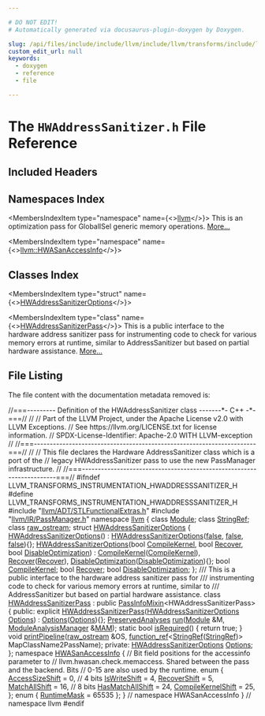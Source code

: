 ```yaml
---

# DO NOT EDIT!
# Automatically generated via docusaurus-plugin-doxygen by Doxygen.

slug: /api/files/include/include/llvm/include/llvm/transforms/include/llvm/transforms/instrumentation/hwaddresssanitizer-h
custom_edit_url: null
keywords:
  - doxygen
  - reference
  - file

---
```





# The `HWAddressSanitizer.h` File Reference

<DoxygenPage pluginConfig={pluginConfig}>



## Included Headers

<IncludesList>
<IncludesListItem
  filePath="llvm/ADT/STLFunctionalExtras.h"
  permalink="/docs/api/files/include/include/llvm/include/llvm/adt/stlfunctionalextras-h"
  isLocal="true" />
<IncludesListItem
  filePath="llvm/IR/PassManager.h"
  permalink="/docs/api/files/include/include/llvm/include/llvm/ir/passmanager-h"
  isLocal="true" />
</IncludesList>

## Namespaces Index

<MembersIndex>

<MembersIndexItem
  type="namespace"
  name={<><a href="/docs/api/namespaces/llvm">llvm</a></>}>
This is an optimization pass for GlobalISel generic memory operations. <a href="/docs/api/namespaces/llvm/#details">More...</a>
</MembersIndexItem>

<MembersIndexItem
  type="namespace"
  name={<><a href="/docs/api/namespaces/llvm/hwasanaccessinfo">llvm::HWASanAccessInfo</a></>}>
</MembersIndexItem>

</MembersIndex>

## Classes Index

<MembersIndex>

<MembersIndexItem
  type="struct"
  name={<><a href="/docs/api/structs/llvm/hwaddresssanitizeroptions">HWAddressSanitizerOptions</a></>}>
</MembersIndexItem>

<MembersIndexItem
  type="class"
  name={<><a href="/docs/api/classes/llvm/hwaddresssanitizerpass">HWAddressSanitizerPass</a></>}>
This is a public interface to the hardware address sanitizer pass for instrumenting code to check for various memory errors at runtime, similar to AddressSanitizer but based on partial hardware assistance. <a href="/docs/api/classes/llvm/hwaddresssanitizerpass/#details">More...</a>
</MembersIndexItem>

</MembersIndex>


## File Listing

The file content with the documentation metadata removed is:

<ProgramListing>

<Link id="l00001" /><CodeLine lineNumber="1"><Highlight kind="comment">//===--------- Definition of the HWAddressSanitizer class -------&#42;- C++ -&#42;-===//</Highlight><Highlight kind="normal"></Highlight></CodeLine>
<Link id="l00002" /><CodeLine lineNumber="2"><Highlight kind="normal"></Highlight><Highlight kind="comment">//</Highlight><Highlight kind="normal"></Highlight></CodeLine>
<Link id="l00003" /><CodeLine lineNumber="3"><Highlight kind="normal"></Highlight><Highlight kind="comment">// Part of the LLVM Project, under the Apache License v2.0 with LLVM Exceptions.</Highlight><Highlight kind="normal"></Highlight></CodeLine>
<Link id="l00004" /><CodeLine lineNumber="4"><Highlight kind="normal"></Highlight><Highlight kind="comment">// See https://llvm.org/LICENSE.txt for license information.</Highlight><Highlight kind="normal"></Highlight></CodeLine>
<Link id="l00005" /><CodeLine lineNumber="5"><Highlight kind="normal"></Highlight><Highlight kind="comment">// SPDX-License-Identifier: Apache-2.0 WITH LLVM-exception</Highlight><Highlight kind="normal"></Highlight></CodeLine>
<Link id="l00006" /><CodeLine lineNumber="6"><Highlight kind="normal"></Highlight><Highlight kind="comment">//</Highlight><Highlight kind="normal"></Highlight></CodeLine>
<Link id="l00007" /><CodeLine lineNumber="7"><Highlight kind="normal"></Highlight><Highlight kind="comment">//===----------------------------------------------------------------------===//</Highlight><Highlight kind="normal"></Highlight></CodeLine>
<Link id="l00008" /><CodeLine lineNumber="8"><Highlight kind="normal"></Highlight><Highlight kind="comment">//</Highlight><Highlight kind="normal"></Highlight></CodeLine>
<Link id="l00009" /><CodeLine lineNumber="9"><Highlight kind="normal"></Highlight><Highlight kind="comment">// This file declares the Hardware AddressSanitizer class which is a port of the</Highlight><Highlight kind="normal"></Highlight></CodeLine>
<Link id="l00010" /><CodeLine lineNumber="10"><Highlight kind="normal"></Highlight><Highlight kind="comment">// legacy HWAddressSanitizer pass to use the new PassManager infrastructure.</Highlight><Highlight kind="normal"></Highlight></CodeLine>
<Link id="l00011" /><CodeLine lineNumber="11"><Highlight kind="normal"></Highlight><Highlight kind="comment">//</Highlight><Highlight kind="normal"></Highlight></CodeLine>
<Link id="l00012" /><CodeLine lineNumber="12"><Highlight kind="normal"></Highlight><Highlight kind="comment">//===----------------------------------------------------------------------===//</Highlight><Highlight kind="normal"></Highlight></CodeLine>
<Link id="l00013" /><CodeLine lineNumber="13"><Highlight kind="normal"></Highlight><Highlight kind="preprocessor">#ifndef LLVM&#95;TRANSFORMS&#95;INSTRUMENTATION&#95;HWADDRESSSANITIZER&#95;H</Highlight><Highlight kind="normal"></Highlight></CodeLine>
<Link id="l00014" /><CodeLine lineNumber="14"><Highlight kind="normal"></Highlight><Highlight kind="preprocessor">#define LLVM&#95;TRANSFORMS&#95;INSTRUMENTATION&#95;HWADDRESSSANITIZER&#95;H</Highlight><Highlight kind="normal"></Highlight></CodeLine>
<Link id="l00015" /><CodeLine lineNumber="15"><Highlight kind="normal"></Highlight></CodeLine>
<Link id="l00016" /><CodeLine lineNumber="16"><Highlight kind="normal"></Highlight><Highlight kind="preprocessor">#include &quot;<a href="/docs/api/files/include/include/llvm/include/llvm/adt/stlfunctionalextras-h">llvm/ADT/STLFunctionalExtras.h</a>&quot;</Highlight><Highlight kind="normal"></Highlight></CodeLine>
<Link id="l00017" /><CodeLine lineNumber="17"><Highlight kind="normal"></Highlight><Highlight kind="preprocessor">#include &quot;<a href="/docs/api/files/include/include/llvm/include/llvm/ir/passmanager-h">llvm/IR/PassManager.h</a>&quot;</Highlight><Highlight kind="normal"></Highlight></CodeLine>
<Link id="l00018" /><CodeLine lineNumber="18"><Highlight kind="normal"></Highlight></CodeLine>
<Link id="l00019" /><CodeLine lineNumber="19"><Highlight kind="normal"></Highlight><Highlight kind="keyword">namespace </Highlight><Highlight kind="normal"><a href="/docs/api/namespaces/llvm">llvm</a> &#123;</Highlight></CodeLine>
<Link id="l00020" /><CodeLine lineNumber="20"><Highlight kind="normal"></Highlight><Highlight kind="keyword">class </Highlight><Highlight kind="normal"><a href="/docs/api/classes/llvm/module">Module</a>;</Highlight></CodeLine>
<Link id="l00021" /><CodeLine lineNumber="21"><Highlight kind="normal"></Highlight><Highlight kind="keyword">class </Highlight><Highlight kind="normal"><a href="/docs/api/classes/llvm/stringref">StringRef</a>;</Highlight></CodeLine>
<Link id="l00022" /><CodeLine lineNumber="22"><Highlight kind="normal"></Highlight><Highlight kind="keyword">class </Highlight><Highlight kind="normal"><a href="/docs/api/classes/llvm/raw-ostream">raw&#95;ostream</a>;</Highlight></CodeLine>
<Link id="l00023" /><CodeLine lineNumber="23"><Highlight kind="normal"></Highlight></CodeLine>
<Link id="l00024" /><CodeLine lineNumber="24" lineLink="/docs/api/structs/llvm/hwaddresssanitizeroptions"><Highlight kind="normal"></Highlight><Highlight kind="keyword">struct </Highlight><Highlight kind="normal"><a href="/docs/api/structs/llvm/hwaddresssanitizeroptions/#a52751a1bf37512e6e63f656fd6baec43">HWAddressSanitizerOptions</a> &#123;</Highlight></CodeLine>
<Link id="l00025" /><CodeLine lineNumber="25" lineLink="/docs/api/structs/llvm/hwaddresssanitizeroptions/#a52751a1bf37512e6e63f656fd6baec43"><Highlight kind="normal">  <a href="/docs/api/structs/llvm/hwaddresssanitizeroptions/#a52751a1bf37512e6e63f656fd6baec43">HWAddressSanitizerOptions</a>()</Highlight></CodeLine>
<Link id="l00026" /><CodeLine lineNumber="26"><Highlight kind="normal">      : <a href="/docs/api/structs/llvm/hwaddresssanitizeroptions/#a52751a1bf37512e6e63f656fd6baec43">HWAddressSanitizerOptions</a>(<a href="/docs/api/namespaces/false">false</a>, <a href="/docs/api/namespaces/false">false</a>, <a href="/docs/api/namespaces/false">false</a>)&#123;&#125;;</Highlight></CodeLine>
<Link id="l00027" /><CodeLine lineNumber="27" lineLink="/docs/api/structs/llvm/hwaddresssanitizeroptions/#addf0ca8595cee9d3f2e5132d0f39ef5a"><Highlight kind="normal">  <a href="/docs/api/structs/llvm/hwaddresssanitizeroptions/#addf0ca8595cee9d3f2e5132d0f39ef5a">HWAddressSanitizerOptions</a>(</Highlight><Highlight kind="keywordtype">bool</Highlight><Highlight kind="normal"> <a href="/docs/api/structs/llvm/hwaddresssanitizeroptions/#acb2ab5c8bc00a0cd362da9cd7f5be977">CompileKernel</a>, </Highlight><Highlight kind="keywordtype">bool</Highlight><Highlight kind="normal"> <a href="/docs/api/structs/llvm/hwaddresssanitizeroptions/#a7b9a0142cf386d313523a43eb366b3bc">Recover</a>,</Highlight></CodeLine>
<Link id="l00028" /><CodeLine lineNumber="28"><Highlight kind="normal">                            </Highlight><Highlight kind="keywordtype">bool</Highlight><Highlight kind="normal"> <a href="/docs/api/structs/llvm/hwaddresssanitizeroptions/#ae00a6da588e40382cc08287da796248a">DisableOptimization</a>)</Highlight></CodeLine>
<Link id="l00029" /><CodeLine lineNumber="29"><Highlight kind="normal">      : <a href="/docs/api/structs/llvm/hwaddresssanitizeroptions/#acb2ab5c8bc00a0cd362da9cd7f5be977">CompileKernel</a>(<a href="/docs/api/structs/llvm/hwaddresssanitizeroptions/#acb2ab5c8bc00a0cd362da9cd7f5be977">CompileKernel</a>), <a href="/docs/api/structs/llvm/hwaddresssanitizeroptions/#a7b9a0142cf386d313523a43eb366b3bc">Recover</a>(<a href="/docs/api/structs/llvm/hwaddresssanitizeroptions/#a7b9a0142cf386d313523a43eb366b3bc">Recover</a>),</Highlight></CodeLine>
<Link id="l00030" /><CodeLine lineNumber="30"><Highlight kind="normal">        <a href="/docs/api/structs/llvm/hwaddresssanitizeroptions/#ae00a6da588e40382cc08287da796248a">DisableOptimization</a>(<a href="/docs/api/structs/llvm/hwaddresssanitizeroptions/#ae00a6da588e40382cc08287da796248a">DisableOptimization</a>)&#123;&#125;;</Highlight></CodeLine>
<Link id="l00031" /><CodeLine lineNumber="31" lineLink="/docs/api/structs/llvm/hwaddresssanitizeroptions/#acb2ab5c8bc00a0cd362da9cd7f5be977"><Highlight kind="normal">  </Highlight><Highlight kind="keywordtype">bool</Highlight><Highlight kind="normal"> <a href="/docs/api/structs/llvm/hwaddresssanitizeroptions/#acb2ab5c8bc00a0cd362da9cd7f5be977">CompileKernel</a>;</Highlight></CodeLine>
<Link id="l00032" /><CodeLine lineNumber="32" lineLink="/docs/api/structs/llvm/hwaddresssanitizeroptions/#a7b9a0142cf386d313523a43eb366b3bc"><Highlight kind="normal">  </Highlight><Highlight kind="keywordtype">bool</Highlight><Highlight kind="normal"> <a href="/docs/api/structs/llvm/hwaddresssanitizeroptions/#a7b9a0142cf386d313523a43eb366b3bc">Recover</a>;</Highlight></CodeLine>
<Link id="l00033" /><CodeLine lineNumber="33" lineLink="/docs/api/structs/llvm/hwaddresssanitizeroptions/#ae00a6da588e40382cc08287da796248a"><Highlight kind="normal">  </Highlight><Highlight kind="keywordtype">bool</Highlight><Highlight kind="normal"> <a href="/docs/api/structs/llvm/hwaddresssanitizeroptions/#ae00a6da588e40382cc08287da796248a">DisableOptimization</a>;</Highlight></CodeLine>
<Link id="l00034" /><CodeLine lineNumber="34"><Highlight kind="normal">&#125;;</Highlight></CodeLine>
<Link id="l00035" /><CodeLine lineNumber="35"><Highlight kind="normal"></Highlight><Highlight kind="comment"></Highlight></CodeLine>
<Link id="l00036" /><CodeLine lineNumber="36"><Highlight kind="comment">/// This is a public interface to the hardware address sanitizer pass for</Highlight></CodeLine>
<Link id="l00037" /><CodeLine lineNumber="37"><Highlight kind="comment">/// instrumenting code to check for various memory errors at runtime, similar to</Highlight></CodeLine>
<Link id="l00038" /><CodeLine lineNumber="38"><Highlight kind="comment">/// AddressSanitizer but based on partial hardware assistance.</Highlight><Highlight kind="normal"></Highlight></CodeLine>
<Link id="l00039" /><CodeLine lineNumber="39" lineLink="/docs/api/classes/llvm/hwaddresssanitizerpass"><Highlight kind="normal"></Highlight><Highlight kind="keyword">class </Highlight><Highlight kind="normal"><a href="/docs/api/classes/llvm/hwaddresssanitizerpass/#aec148f432eed968c999d2eaaaadc3e18">HWAddressSanitizerPass</a> : </Highlight><Highlight kind="keyword">public</Highlight><Highlight kind="normal"> <a href="/docs/api/structs/llvm/passinfomixin">PassInfoMixin</a>&lt;HWAddressSanitizerPass&gt; &#123;</Highlight></CodeLine>
<Link id="l00040" /><CodeLine lineNumber="40"><Highlight kind="normal"></Highlight><Highlight kind="keyword">public</Highlight><Highlight kind="normal">:</Highlight></CodeLine>
<Link id="l00041" /><CodeLine lineNumber="41" lineLink="/docs/api/classes/llvm/hwaddresssanitizerpass/#aec148f432eed968c999d2eaaaadc3e18"><Highlight kind="normal">  </Highlight><Highlight kind="keyword">explicit</Highlight><Highlight kind="normal"> <a href="/docs/api/classes/llvm/hwaddresssanitizerpass/#aec148f432eed968c999d2eaaaadc3e18">HWAddressSanitizerPass</a>(<a href="/docs/api/structs/llvm/hwaddresssanitizeroptions">HWAddressSanitizerOptions</a> <a href="/docs/api/files/lib/lib/debuginfo/lib/debuginfo/logicalview/lib/debuginfo/logicalview/core/lvoptions-cpp/#ab4088b7a11f3cbc38ac16a6e9c72494e">Options</a>)</Highlight></CodeLine>
<Link id="l00042" /><CodeLine lineNumber="42"><Highlight kind="normal">      : <a href="/docs/api/files/lib/lib/debuginfo/lib/debuginfo/logicalview/lib/debuginfo/logicalview/core/lvoptions-cpp/#ab4088b7a11f3cbc38ac16a6e9c72494e">Options</a>(<a href="/docs/api/files/lib/lib/debuginfo/lib/debuginfo/logicalview/lib/debuginfo/logicalview/core/lvoptions-cpp/#ab4088b7a11f3cbc38ac16a6e9c72494e">Options</a>)&#123;&#125;;</Highlight></CodeLine>
<Link id="l00043" /><CodeLine lineNumber="43"><Highlight kind="normal">  <a href="/docs/api/classes/llvm/preservedanalyses">PreservedAnalyses</a> <a href="/docs/api/classes/llvm/hwaddresssanitizerpass/#a0ab6bbfe1dc498f2c9a8603d672fbb1b">run</a>(<a href="/docs/api/classes/llvm/module">Module</a> &amp;M, <a href="/docs/api/namespaces/llvm/#af9c9208365fd9ce11392b4d79485e259">ModuleAnalysisManager</a> &amp;<a href="/docs/api/files/lib/lib/passes/passbuilderbindings-cpp/#a85bddafa659a93a7a67c9094648259be">MAM</a>);</Highlight></CodeLine>
<Link id="l00044" /><CodeLine lineNumber="44" lineLink="/docs/api/classes/llvm/hwaddresssanitizerpass/#a5cabeac7165f2e3e09d07f3dc0a05a06"><Highlight kind="normal">  </Highlight><Highlight kind="keyword">static</Highlight><Highlight kind="normal"> </Highlight><Highlight kind="keywordtype">bool</Highlight><Highlight kind="normal"> <a href="/docs/api/classes/llvm/hwaddresssanitizerpass/#a5cabeac7165f2e3e09d07f3dc0a05a06">isRequired</a>() &#123; </Highlight><Highlight kind="keywordflow">return</Highlight><Highlight kind="normal"> </Highlight><Highlight kind="keyword">true</Highlight><Highlight kind="normal">; &#125;</Highlight></CodeLine>
<Link id="l00045" /><CodeLine lineNumber="45"><Highlight kind="normal">  </Highlight><Highlight kind="keywordtype">void</Highlight><Highlight kind="normal"> <a href="/docs/api/classes/llvm/hwaddresssanitizerpass/#aa9b4734b07ef55732d35569201ffefe3">printPipeline</a>(<a href="/docs/api/classes/llvm/raw-ostream">raw&#95;ostream</a> &amp;OS,</Highlight></CodeLine>
<Link id="l00046" /><CodeLine lineNumber="46"><Highlight kind="normal">                     <a href="/docs/api/classes/llvm/function-ref">function&#95;ref</a>&lt;<a href="/docs/api/classes/llvm/stringref">StringRef</a>(<a href="/docs/api/classes/llvm/stringref">StringRef</a>)&gt; MapClassName2PassName);</Highlight></CodeLine>
<Link id="l00047" /><CodeLine lineNumber="47"><Highlight kind="normal"></Highlight></CodeLine>
<Link id="l00048" /><CodeLine lineNumber="48"><Highlight kind="normal"></Highlight><Highlight kind="keyword">private</Highlight><Highlight kind="normal">:</Highlight></CodeLine>
<Link id="l00049" /><CodeLine lineNumber="49"><Highlight kind="normal">  <a href="/docs/api/structs/llvm/hwaddresssanitizeroptions">HWAddressSanitizerOptions</a> <a href="/docs/api/files/lib/lib/debuginfo/lib/debuginfo/logicalview/lib/debuginfo/logicalview/core/lvoptions-cpp/#ab4088b7a11f3cbc38ac16a6e9c72494e">Options</a>;</Highlight></CodeLine>
<Link id="l00050" /><CodeLine lineNumber="50"><Highlight kind="normal">&#125;;</Highlight></CodeLine>
<Link id="l00051" /><CodeLine lineNumber="51"><Highlight kind="normal"></Highlight></CodeLine>
<Link id="l00052" /><CodeLine lineNumber="52" lineLink="/docs/api/namespaces/llvm/hwasanaccessinfo"><Highlight kind="normal"></Highlight><Highlight kind="keyword">namespace </Highlight><Highlight kind="normal"><a href="/docs/api/namespaces/llvm/hwasanaccessinfo">HWASanAccessInfo</a> &#123;</Highlight></CodeLine>
<Link id="l00053" /><CodeLine lineNumber="53"><Highlight kind="normal"></Highlight></CodeLine>
<Link id="l00054" /><CodeLine lineNumber="54"><Highlight kind="normal"></Highlight><Highlight kind="comment">// Bit field positions for the accessinfo parameter to</Highlight><Highlight kind="normal"></Highlight></CodeLine>
<Link id="l00055" /><CodeLine lineNumber="55"><Highlight kind="normal"></Highlight><Highlight kind="comment">// llvm.hwasan.check.memaccess. Shared between the pass and the backend. Bits</Highlight><Highlight kind="normal"></Highlight></CodeLine>
<Link id="l00056" /><CodeLine lineNumber="56"><Highlight kind="normal"></Highlight><Highlight kind="comment">// 0-15 are also used by the runtime.</Highlight><Highlight kind="normal"></Highlight></CodeLine>
<Link id="l00057" /><CodeLine lineNumber="57"><Highlight kind="normal"></Highlight><Highlight kind="keyword">enum</Highlight><Highlight kind="normal"> &#123;</Highlight></CodeLine>
<Link id="l00058" /><CodeLine lineNumber="58" lineLink="/docs/api/namespaces/llvm/hwasanaccessinfo/#a77974eb2159da3c86095fa98c8c148f1a3d9acaec708a77cbe6c60c019588fe15"><Highlight kind="normal">  <a href="/docs/api/namespaces/llvm/hwasanaccessinfo/#a77974eb2159da3c86095fa98c8c148f1a3d9acaec708a77cbe6c60c019588fe15">AccessSizeShift</a> = 0, </Highlight><Highlight kind="comment">// 4 bits</Highlight><Highlight kind="normal"></Highlight></CodeLine>
<Link id="l00059" /><CodeLine lineNumber="59" lineLink="/docs/api/namespaces/llvm/hwasanaccessinfo/#a77974eb2159da3c86095fa98c8c148f1ada8938fbcc7de9406883574a9b38e29b"><Highlight kind="normal">  <a href="/docs/api/namespaces/llvm/hwasanaccessinfo/#a77974eb2159da3c86095fa98c8c148f1ada8938fbcc7de9406883574a9b38e29b">IsWriteShift</a> = 4,</Highlight></CodeLine>
<Link id="l00060" /><CodeLine lineNumber="60" lineLink="/docs/api/namespaces/llvm/hwasanaccessinfo/#a77974eb2159da3c86095fa98c8c148f1a25f1c9e2b3e6192ca053feab83c85e19"><Highlight kind="normal">  <a href="/docs/api/namespaces/llvm/hwasanaccessinfo/#a77974eb2159da3c86095fa98c8c148f1a25f1c9e2b3e6192ca053feab83c85e19">RecoverShift</a> = 5,</Highlight></CodeLine>
<Link id="l00061" /><CodeLine lineNumber="61" lineLink="/docs/api/namespaces/llvm/hwasanaccessinfo/#a77974eb2159da3c86095fa98c8c148f1abcbf592cb37a50340733b22e9c5edcb5"><Highlight kind="normal">  <a href="/docs/api/namespaces/llvm/hwasanaccessinfo/#a77974eb2159da3c86095fa98c8c148f1abcbf592cb37a50340733b22e9c5edcb5">MatchAllShift</a> = 16, </Highlight><Highlight kind="comment">// 8 bits</Highlight><Highlight kind="normal"></Highlight></CodeLine>
<Link id="l00062" /><CodeLine lineNumber="62" lineLink="/docs/api/namespaces/llvm/hwasanaccessinfo/#a77974eb2159da3c86095fa98c8c148f1a2be060e0fe7732ea7b7cfda87b33282d"><Highlight kind="normal">  <a href="/docs/api/namespaces/llvm/hwasanaccessinfo/#a77974eb2159da3c86095fa98c8c148f1a2be060e0fe7732ea7b7cfda87b33282d">HasMatchAllShift</a> = 24,</Highlight></CodeLine>
<Link id="l00063" /><CodeLine lineNumber="63" lineLink="/docs/api/namespaces/llvm/hwasanaccessinfo/#a77974eb2159da3c86095fa98c8c148f1a93a25190198abc8bb4ada84b62c1c312"><Highlight kind="normal">  <a href="/docs/api/namespaces/llvm/hwasanaccessinfo/#a77974eb2159da3c86095fa98c8c148f1a93a25190198abc8bb4ada84b62c1c312">CompileKernelShift</a> = 25,</Highlight></CodeLine>
<Link id="l00064" /><CodeLine lineNumber="64"><Highlight kind="normal">&#125;;</Highlight></CodeLine>
<Link id="l00065" /><CodeLine lineNumber="65"><Highlight kind="normal"></Highlight></CodeLine>
<Link id="l00066" /><CodeLine lineNumber="66" lineLink="/docs/api/namespaces/llvm/hwasanaccessinfo/#a6a60d4a4e7d76d3079a1c65c0f1d545ea480da4492bfc24f8380714233b147084"><Highlight kind="normal"></Highlight><Highlight kind="keyword">enum</Highlight><Highlight kind="normal"> &#123; <a href="/docs/api/namespaces/llvm/hwasanaccessinfo/#a6a60d4a4e7d76d3079a1c65c0f1d545ea480da4492bfc24f8380714233b147084">RuntimeMask</a> = 65535 &#125;;</Highlight></CodeLine>
<Link id="l00067" /><CodeLine lineNumber="67"><Highlight kind="normal"></Highlight></CodeLine>
<Link id="l00068" /><CodeLine lineNumber="68"><Highlight kind="normal">&#125; </Highlight><Highlight kind="comment">// namespace HWASanAccessInfo</Highlight><Highlight kind="normal"></Highlight></CodeLine>
<Link id="l00069" /><CodeLine lineNumber="69"><Highlight kind="normal"></Highlight></CodeLine>
<Link id="l00070" /><CodeLine lineNumber="70"><Highlight kind="normal">&#125; </Highlight><Highlight kind="comment">// namespace llvm</Highlight><Highlight kind="normal"></Highlight></CodeLine>
<Link id="l00071" /><CodeLine lineNumber="71"><Highlight kind="normal"></Highlight></CodeLine>
<Link id="l00072" /><CodeLine lineNumber="72"><Highlight kind="normal"></Highlight><Highlight kind="preprocessor">#endif</Highlight></CodeLine>

</ProgramListing>


</DoxygenPage>
